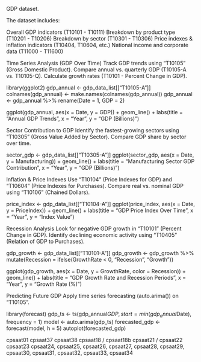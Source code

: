GDP dataset.

The dataset includes:

Overall GDP indicators (T10101 - T10111)
Breakdown by product type (T10201 - T10206)
Breakdown by sector (T10301 - T10306)
Price indexes & inflation indicators (T10404, T10604, etc.)
National income and corporate data (T11000 - T11600)



Time Series Analysis (GDP Over Time)
Track GDP trends using "T10105" (Gross Domestic Product).
Compare annual vs. quarterly GDP (T10105-A vs. T10105-Q).
Calculate growth rates (T10101 - Percent Change in GDP).


library(ggplot2)
gdp_annual <- gdp_data_list[["T10105-A"]]
colnames(gdp_annual) <- make.names(colnames(gdp_annual))
gdp_annual <- gdp_annual %>% rename(Date = 1, GDP = 2)

ggplot(gdp_annual, aes(x = Date, y = GDP)) +
  geom_line() +
  labs(title = "Annual GDP Trends", x = "Year", y = "GDP (Billions)")


Sector Contribution to GDP
Identify the fastest-growing sectors using "T10305" (Gross Value Added by Sector).
Compare GDP share by sector over time.

sector_gdp <- gdp_data_list[["T10305-A"]]
ggplot(sector_gdp, aes(x = Date, y = Manufacturing)) +
  geom_line() +
  labs(title = "Manufacturing Sector GDP Contribution", x = "Year", y = "GDP (Billions)")


Inflation & Price Indexes
Use "T10104" (Price Indexes for GDP) and "T10604" (Price Indexes for Purchases).
Compare real vs. nominal GDP using "T10106" (Chained Dollars).

price_index <- gdp_data_list[["T10104-A"]]
ggplot(price_index, aes(x = Date, y = PriceIndex)) +
  geom_line() +
  labs(title = "GDP Price Index Over Time", x = "Year", y = "Index Value")


Recession Analysis
Look for negative GDP growth in "T10101" (Percent Change in GDP).
Identify declining economic activity using "T10405" (Relation of GDP to Purchases).

gdp_growth <- gdp_data_list[["T10101-A"]]
gdp_growth <- gdp_growth %>% mutate(Recession = ifelse(GrowthRate < 0, "Recession", "Growth"))

ggplot(gdp_growth, aes(x = Date, y = GrowthRate, color = Recession)) +
  geom_line() +
  labs(title = "GDP Growth Rate and Recession Periods", x = "Year", y = "Growth Rate (%)")


Predicting Future GDP
Apply time series forecasting (auto.arima()) on "T10105".

library(forecast)
gdp_ts <- ts(gdp_annual$GDP, start = min(gdp_annual$Date), frequency = 1)
model <- auto.arima(gdp_ts)
forecasted_gdp <- forecast(model, h = 5)
autoplot(forecasted_gdp)


###############
cpsaat01
cpsaat37
cpsaat38
cpsaat18 / cpsaat18b
cpsaat21 / cpsaat22
cpsaat23
cpsaat24, cpsaat25, cpsaat26, cpsaat27, cpsaat28, cpsaat29, cpsaat30, cpsaat31, cpsaat32, cpsaat33, cpsaat34




